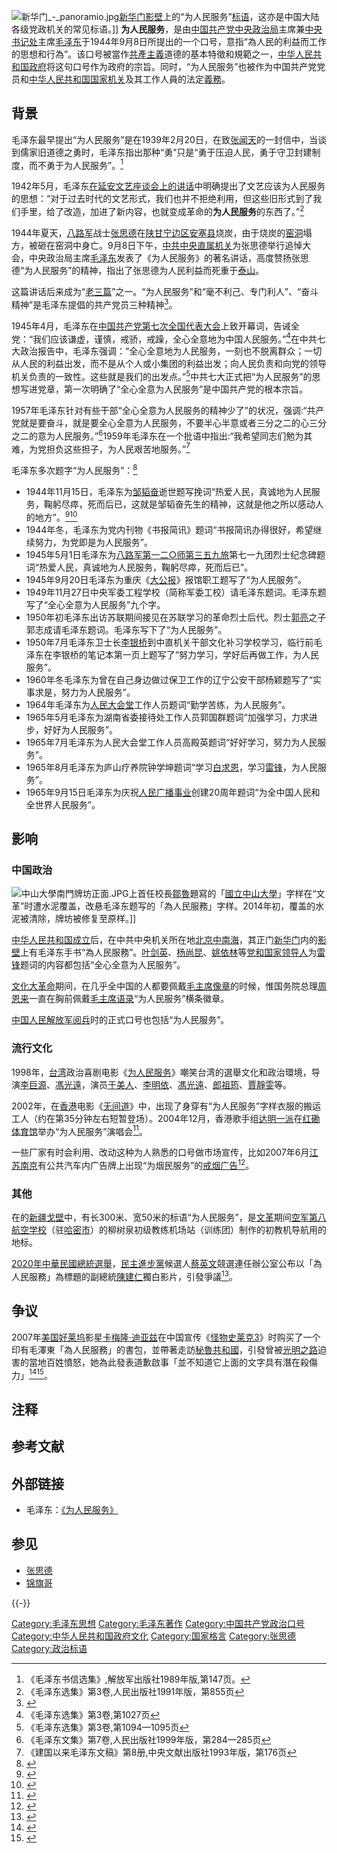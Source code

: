 {{NoteTA
|G1 = Show
}}
{{Otheruses|为人民服务 (消歧义)}}
[[File:新华门_-_panoramio.jpg|thumb]][[新华门|新华门]][[影壁|影壁]]上的“为人民服务”[[标语|标语]]，这亦是中国大陆各级党政机关的常见标语。]]
{{毛泽东思想}}
'''为人民服务'''，是由[[中国共产党|中国共产党]][[中国共产党中央政治局|中央政治局]]主席兼[[中国共产党中央书记处|中央书记处]]主席[[毛泽东|毛泽东]]于1944年9月8日所提出的一个口号，意指“為人民的利益而工作的思想和行為”。该口号被當作[[共產主義|共產主義]]道德的基本特徵和規範之一，[[中华人民共和国政府|中华人民共和国政府]]将这句口号作为政府的宗旨。同时，“为人民服务”也被作为中国共产党党员和[[中华人民共和国国家机关|中华人民共和国国家机关]]及其工作人員的法定[[義務|義務]]。

== 背景 ==
毛泽东最早提出“为人民服务”是在1939年2月20日，在致[[张闻天|张闻天]]的一封信中，当谈到儒家旧道德之勇时，毛泽东指出那种“勇”只是“勇于压迫人民，勇于守卫封建制度，而不勇于为人民服务”。<ref>《毛泽东书信选集》,解放军出版社1989年版,第147页。</ref>

1942年5月，毛泽东[[在延安文艺座谈会上的讲话|在延安文艺座谈会上的讲话]]中明确提出了文艺应该为人民服务的思想：“对于过去时代的文艺形式，我们也并不拒绝利用，但这些旧形式到了我们手里，给了改造，加进了新内容，也就变成革命的'''为人民服务'''的东西了。”<ref>《毛泽东选集》第3卷,人民出版社1991年版，第855页</ref>

1944年夏天，[[八路军|八路军]]战士[[张思德|张思德]]在[[陕甘宁边区|陕甘宁边区]][[安塞县|安塞县]]烧炭，由于烧炭的[[窑洞|窑洞]]塌方，被砸在窑洞中身亡。9月8日下午，[[中共中央直属机关|中共中央直属机关]]为张思德举行追悼大会，中央政治局主席[[毛泽东|毛泽东]]发表了《为人民服务》的著名讲话，高度赞扬张思德“为人民服务”的精神，指出了张思德为人民利益而死重于[[泰山|泰山]]。

{{Cquote|为人民利益而死，就比泰山还重；替[[法西斯|法西斯]]卖力，替剥削人民和压迫人民的人去死，就比鸿毛还轻。……因为我们是为人民服务的，所以，我们如果有缺点，就不怕别人批评指出。|毛泽东：《为人民服务》（1944年9月8日）}}

这篇讲话后来成为“[[老三篇|老三篇]]”之一。“为人民服务”和“毫不利己、专门利人”、“奋斗精神”是毛泽东提倡的共产党员三种精神<ref>{{cite web |url=http://www.jxdpc.gov.cn/rdzt/nsjycdy/20060213/114943.htm |title=从《为人民服务》说起 |publisher=[[江西省发展和改革委员会|江西省发展和改革委员会]] |date=2006年10月13日 |accessdate=2007年6月27日 |deadurl=yes |archiveurl=https://web.archive.org/web/20070929164235/http://www.jxdpc.gov.cn/rdzt/nsjycdy/20060213/114943.htm |archivedate=2007年9月29日 }}</ref>。

1945年4月，毛泽东在[[中国共产党第七次全国代表大会|中国共产党第七次全国代表大会]]上致开幕词，告诫全党：“我们应该谦虚，谨慎，戒骄，戒躁，全心全意地为中国人民服务。”<ref>《毛泽东选集》第3卷,第1027页</ref>在中共七大政治报告中，毛泽东强调：“全心全意地为人民服务，一刻也不脱离群众；一切从人民的利益出发，而不是从个人或小集团的利益出发；向人民负责和向党的领导机关负责的一致性。这些就是我们的出发点。”<ref>《毛泽东选集》第3卷,第1094—1095页</ref>中共七大正式把“为人民服务”的思想写进党章，第一次明确了“全心全意为人民服务”是中国共产党的根本宗旨。

1957年毛泽东针对有些干部“全心全意为人民服务的精神少了”的状况，强调:“共产党就是要奋斗，就是要全心全意为人民服务，不要半心半意或者三分之二的心三分之二的意为人民服务。”<ref>《毛泽东文集》第7卷,人民出版社1999年版，第284—285页</ref>1959年毛泽东在一个批语中指出:“我希望同志们勉为其难，为党担负这些担子，为人民艰苦地服务。”<ref>《建国以来毛泽东文稿》第8册,中央文献出版社1993年版，第176页</ref>

毛泽东多次题字“为人民服务”：<ref>{{Cite web|title=毛泽东多次题写“为人民服务”|url=http://cpc.people.com.cn/GB/64162/64172/85037/85038/6878315.html|accessdate=2021-03-07|author=大昭|publisher=中国共产党新闻网|language=zh|archive-date=2021-05-05|archive-url=https://web.archive.org/web/20210505084612/http://cpc.people.com.cn/GB/64162/64172/85037/85038/6878315.html}}</ref>
* 1944年11月15日，毛泽东为[[邹韬奋|邹韬奋]]逝世题写挽词“热爱人民，真诚地为人民服务，鞠躬尽瘁，死而后已，这就是邹韬奋先生的精神，这就是他之所以感动人的地方”。<ref>{{Cite web|title=邹韬奋：为抗日救亡奋斗不息|url=http://www.tjzzb.gov.cn/dsbl/202102/t20210222_80840.html|accessdate=2021-03-07|date=2021-02-22|publisher=天津先锋网|language=zh|archive-date=2021-05-06|archive-url=https://web.archive.org/web/20210506042110/http://www.tjzzb.gov.cn/dsbl/202102/t20210222_80840.html}}</ref><ref>{{Cite web|title=毛泽东写给邹韬奋|url=http://www.xinhuanet.com//zgjx/2007-01/14/content_5604033.htm|accessdate=2021-03-07|date=2007-01-14|publisher=新华网|language=zh|archive-date=2021-05-05|archive-url=https://web.archive.org/web/20210505084611/http://www.xinhuanet.com//zgjx/2007-01/14/content_5604033.htm}}</ref>
* 1944年冬，毛泽东为党内刊物《书报简讯》题词“书报简讯办得很好，希望继续努力，为党即是为人民服务”。
* 1945年5月1日毛泽东为[[八路军第一二○师|八路军第一二○师]][[第三五九旅|第三五九旅]]第七一九团烈士纪念碑题词“热爱人民，真诚地为人民服务，鞠躬尽瘁，死而后已”。
* 1945年9月20日毛泽东为重庆《[[大公报|大公报]]》报馆职工题写了“为人民服务”。
* 1949年11月27日中央军委工程学校（简称军委工校）请毛泽东题词。毛泽东题写了“全心全意为人民服务”九个字。
* 1950年初毛泽东出访苏联期间接见在苏联学习的革命烈士后代。烈士[[郭亮_(工人运动领袖)|郭亮]]之子郭志成请毛泽东题词。毛泽东写下了“为人民服务”。
* 1950年7月毛泽东卫士长[[李银桥|李银桥]]到中直机关干部文化补习学校学习，临行前毛泽东在李银桥的笔记本第一页上题写了“努力学习，学好后再做工作，为人民服务”。
* 1960年冬毛泽东为曾在自己身边做过保卫工作的辽宁公安干部杨颖题写了“实事求是，努力为人民服务”。
* 1964年毛泽东为[[人民大会堂|人民大会堂]]工作人员题词“勤学苦练，为人民服务”。
* 1965年5月毛泽东为湖南省委接待处工作人员郭国群题词“加强学习，力求进步，好好为人民服务”。
* 1965年7月毛泽东为人民大会堂工作人员高殿英题词“好好学习，努力为人民服务”。
* 1965年8月毛泽东为庐山疗养院钟学坤题词“学习[[白求恩|白求恩]]，学习[[雷锋|雷锋]]，为人民服务”。
* 1965年9月15日毛泽东为庆祝[[国家广播事业管理局|人民广播事业]]创建20周年题词“为全中国人民和全世界人民服务”。

== 影响 ==
=== 中国政治 ===
[[File:中山大學南門牌坊正面.JPG|thumb]]上首任校長[[鄒魯|鄒魯]]題寫的「[[國立中山大學|國立中山大學]]」字样在“文革”时遭水泥覆盖，改悬毛泽东题写的「為人民服務」字样。2014年初，覆盖的水泥被清除，牌坊被修复至原样。]]

[[中华人民共和国成立|中华人民共和国成立]]后，在中共中央机关所在地[[北京|北京]][[中南海|中南海]]，其正门[[新华门|新华门]]内的[[影壁|影壁]]上有毛泽东手书“為人民服務”。[[叶剑英|叶剑英]]、[[杨尚昆|杨尚昆]]、[[姚依林|姚依林]]等[[党和国家领导人|党和国家领导人]]为[[雷锋|雷锋]]题词的内容都包括“全心全意为人民服务”。

[[文化大革命|文化大革命]]期间，在几乎全中国的人都要佩戴[[毛主席像章|毛主席像章]]的时候，惟国务院总理[[周恩来|周恩来]]一直在胸前佩戴[[毛主席语录|毛主席语录]]“为人民服务”横条徽章。

[[中国人民解放军|中国人民解放军]][[阅兵|阅兵]]时的正式口号也包括“为人民服务”{{NoteTag|解放军的阅兵口号如下：<br />阅兵者：[[同志_(政治)|同志]]们好！<br/>军人：首长（或“[[中华人民共和国中央军事委员会主席|主席]]”）好！<br />阅兵者：同志们辛苦了！<br />军人：'''为人民服务！'''}}。

=== 流行文化 ===
1998年，[[台湾|台湾]]政治喜剧电影《[[為人民服務_(電影)|为人民服务]]》嘲笑台湾的選舉文化和政治環境，导演[[李巨源|李巨源]]、[[馮光遠|馮光遠]]，演员[[于美人|于美人]]、[[李明依|李明依]]、[[馮光遠|馮光遠]]、[[郎祖筠|郎祖筠]]、[[賈靜雯|賈靜雯]]等。

2002年，在[[香港|香港]]电影《[[无间道|无间道]]》中，出现了身穿有“为人民服务”字样衣服的搬运工人（约在第35分钟左右短暂登场）。2004年12月，香港歌手组[[达明一派|达明一派]]在[[香港體育館|红磡体育馆]]举办“为人民服务”演唱会<ref>{{cite news | url=http://ent.163.com/ent/editor/music/041203/041203_349221.html | title=为人民服务!达明一派再登红馆 | publisher=[[网易|网易]] | accessdate=2007年6月27日 | archive-date=2020年7月20日 | archive-url=https://web.archive.org/web/20200720104418/http://ent.163.com/ent/editor/music/041203/041203_349221.html | dead-url=no }}</ref>。

一些厂家有时会利用、改动这种为人熟悉的口号做市场宣传，比如2007年6月[[江苏|江苏]][[南京|南京]]有公共汽车内广告牌上出现“为烟民服务”的[[戒烟|戒烟]][[广告|广告]]<ref>{{cite news | url = http://hi.people.com.cn/2007/06/24/316385.html | title = 谁篡改了毛主席手书“为人民服务”？！ | website = [[人民网|人民网]] | date = 2007年6月24日 | accessdate = 2007年6月27日 | archive-date = 2020年3月27日 | archive-url = https://web.archive.org/web/20200327074758/http://hi.people.com.cn/2007/06/24/316385.html | dead-url = no }}</ref>。

=== 其他 ===
在{{coord|42|32|33.95|N|94|19|36.80|E}}的[[新疆|新疆]][[戈壁|戈壁]]中，有长300米、宽50米的标语“为人民服务”，是[[文革|文革]]期间[[空军第八航空学校|空军第八航空学校]]（驻[[哈密市|哈密市]]）的柳树泉初级教练机场站（训练团）制作的初教机导航用的地标。

[[2020年中華民國總統選舉|2020年中華民國總統選舉]]，[[民主進步黨|民主進步黨]]候選人[[蔡英文|蔡英文]]競選連任辦公室公布以「為人民服務」為標題的副總統[[陳建仁|陳建仁]]獨白影片，引發爭議<ref>{{Cite web|url=https://www.eatnews.net/article-1/20191224-3|author=政治中心|title=英辦拋毛澤東口號「為人民服務」 蔡英文對陳建仁喊：相忍為國！|publisher=[[呷新聞|呷新聞]]|date=2019-12-24|accessdate=2020-01-01|language=zh-tw|archive-date=2020-07-20|archive-url=https://web.archive.org/web/20200720104429/https://www.eatnews.net/article-1/20191224-3|dead-url=no}}</ref>。

== 争议 ==
2007年[[美国|美国]][[好莱坞|好莱坞]]影星[[卡梅隆·迪亚兹|卡梅隆·迪亚兹]]在中国宣传《[[怪物史莱克3|怪物史莱克3]]》时购买了一个印有毛澤東「為人民服務」的書包，並帶著走訪[[秘鲁|秘魯共和國]]，引發曾被[[光明之路|光明之路]]迫害的當地百姓憤怒，她為此發表道歉啟事「並不知道它上面的文字具有潛在殺傷力」<ref>{{cite news | url = http://www.appledaily.com.tw/appledaily/article/entertainment/20070626/3590657/ | title = 卡麥蓉 包藏毛語錄 踩祕魯急道歉 | publisher = 蘋果日報 | date = 2007年6月26日 | accessdate = 2013年3月26日 | archive-date = 2017年8月15日 | archive-url = https://web.archive.org/web/20170815182047/http://www.appledaily.com.tw/appledaily/article/entertainment/20070626/3590657/ | dead-url = no }}</ref><ref>{{cite news | url=http://www.singtaonet.com/ent_focus/200706/t20070626_564192.html | title=卡梅隆背中国军挎包 为人民服务触秘鲁神经 | publisher=星岛环球网 | date=2007年6月26日 | accessdate=2007年6月27日 | archive-date=2007年10月9日 | archive-url=https://web.archive.org/web/20071009171340/http://www.singtaonet.com/ent_focus/200706/t20070626_564192.html | dead-url=no }}</ref>。

== 注释 ==
{{NoteFoot}}

== 参考文献 ==
{{Reflist|30em}}

== 外部链接 ==
{{Wikisource}}
* 毛泽东：[http://www.xf.people.com.cn/GB/42468/3203040.html 《为人民服务》]{{Wayback|url=http://www.xf.people.com.cn/GB/42468/3203040.html |date=20200327074813 }}

== 参见 ==
{{Portal|中国共产党|中华人民共和国|政治}}
* [[张思德|张思德]]
* [[锦旗哥|锦旗哥]]

{{-}}
{{毛泽东}}
{{中国共产党的有关信息|state=collapsed}}

[[Category:毛泽东思想|Category:毛泽东思想]]
[[Category:毛泽东著作|Category:毛泽东著作]]
[[Category:中国共产党政治口号|Category:中国共产党政治口号]]
[[Category:中华人民共和国政府文化|Category:中华人民共和国政府文化]]
[[Category:国家格言|Category:国家格言]]
[[Category:张思德|Category:张思德]]
[[Category:政治标语|Category:政治标语]]